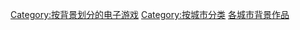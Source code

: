 
[[Category:按背景划分的电子游戏|Category:按背景划分的电子游戏]]
[[Category:按城市分类|Category:按城市分类]]
[[Category:各城市背景作品|]]